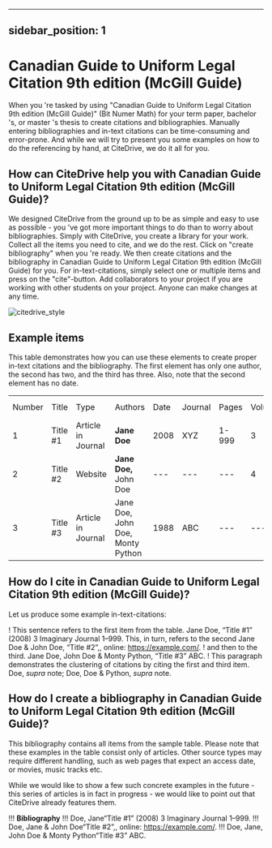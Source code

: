 
---
sidebar_position: 1
---

# Canadian Guide to Uniform Legal Citation 9th edition (McGill Guide)

When you 're tasked by using "Canadian Guide to Uniform Legal Citation 9th edition (McGill Guide)" (Bit Numer Math) for your term paper, bachelor 's, or master 's thesis to create citations and bibliographies.
Manually entering bibliographies and in-text citations can be time-consuming and error-prone. And while we will try to present you some examples on how to do the referencing by hand, at CiteDrive, we do it all for you.

<!---
## About  Canadian Guide to Uniform Legal Citation 9th edition (McGill Guide)

* Title: Canadian Guide to Uniform Legal Citation 9th edition (McGill Guide)
* Short Title (Id): Bit Numer Math)
* Authors: Canadian Guide to Uniform Legal Citation 9th edition (McGill Guide)
* Download: Canadian Guide to Uniform Legal Citation 9th edition (McGill Guide)
 --->

## How can CiteDrive help you with Canadian Guide to Uniform Legal Citation 9th edition (McGill Guide)?

We designed CiteDrive from the ground up to be as simple and easy to use as possible - you 've got more important things to do than to worry about bibliographies. Simply with CiteDrive, you create a library for your work. Collect all the items you need to cite, and we do the rest. Click on "create bibliography" when you 're ready. We then create citations and the bibliography in Canadian Guide to Uniform Legal Citation 9th edition (McGill Guide) for you. For in-text-citations, simply select one or multiple items and press on the "cite"-button. Add collaborators to your project if you are working with other students on your project. Anyone can make changes at any time.


![citedrive_style](images/canadian-guide-to-uniform-legal-citation-9th-edition-mcgill-guide.svg "Choose Canadian Guide to Uniform Legal Citation 9th edition (McGill Guide) in the CiteDrive App")


## Example items

This table demonstrates how you can use these elements to create proper in-text citations and the bibliography. The first element has only one author, the second has two, and the third has three. Also, note that the second element has no date.


<table>
  <tr>
   <td>Number
   </td>
   <td>Title
   </td>
   <td>Type
   </td>
   <td>Authors
   </td>
   <td>Date
   </td>
   <td>Journal
   </td>
   <td>Pages
   </td>
   <td>Volume
   </td>
   <td>Issue
   </td>
   <td>Access Date
   </td>
  </tr>
  <tr>
   <td>1
   </td>
   <td>Title #1
   </td>
   <td>Article in Journal
   </td>
   <td><strong>Jane Doe</strong>
   </td>
   <td>2008
   </td>
   <td>XYZ
   </td>
   <td>1-999
   </td>
   <td>3
   </td>
   <td>2
   </td>
   <td>--
   </td>
  </tr>
  <tr>
   <td>
2
   </td>
   <td>Title #2
   </td>
   <td>Website
   </td>
   <td><strong>Jane Doe, </strong>John Doe
   </td>
   <td>---
   </td>
   <td>---
   </td>
   <td>---
   </td>
   <td>4
   </td>
   <td>---
   </td>
   <td>2020-05-01
   </td>
  </tr>
  <tr>
   <td>3
   </td>
   <td>Title #3
   </td>
   <td>Article in Journal
   </td>
   <td>Jane Doe, John Doe, Monty Python
   </td>
   <td>1988
   </td>
   <td>ABC
   </td>
   <td>---
   </td>
   <td>---
   </td>
   <td>16
   </td>
   <td>---
   </td>
  </tr>
</table>



## How do I cite in  Canadian Guide to Uniform Legal Citation 9th edition (McGill Guide)?

Let us produce some example in-text-citations:

! This sentence refers to the first item from the table. Jane Doe, “Title #1” (2008) 3 Imaginary Journal 1–999. This, in turn, refers to the second Jane Doe &amp; John  Doe, “Title #2”,, online: <https://example.com/>.
! and then to the third.  Jane Doe, John Doe &amp; Monty Python, “Title #3” ABC.
! This paragraph demonstrates the clustering of citations by citing the first and third item. Doe, <i>supra</i> note; Doe, Doe &amp; Python, <i>supra</i> note.



## How do I create a bibliography in Canadian Guide to Uniform Legal Citation 9th edition (McGill Guide)?

This bibliography contains all items from the sample table. Please note that these examples in the table consist only of articles. Other source types may require different handling, such as web pages that expect an access date, or movies, music tracks etc.

While we would like to show a few such concrete examples in the future - this series of articles is in fact in progress - we would like to point out that CiteDrive already features them.


!!! **Bibliography**
!!! Doe, Jane“Title #1” (2008) 3 Imaginary Journal 1–999.
!!! Doe, Jane &amp; John  Doe“Title #2”,, online: <https://example.com/>.
!!! Doe, Jane, John Doe &amp; Monty Python“Title #3” ABC.


```
        